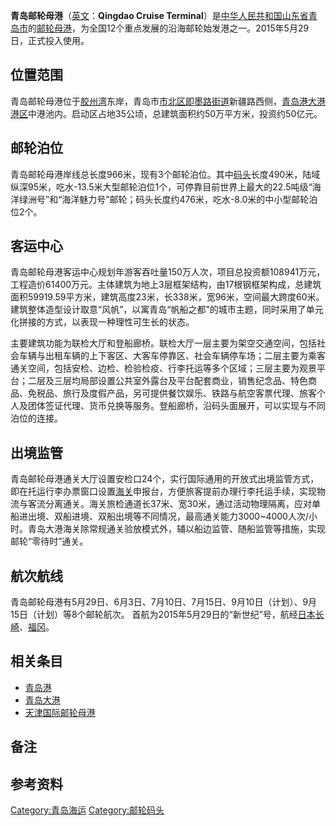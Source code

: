 {{Infobox building
| name                = 青岛邮轮母港客运中心（联检大厅）
| former_names        = 
| alternate_names     = 
| status              = 营运中
| image               = 青岛邮轮母港.jpg
| image_alt           = 
| image_size          = 
| caption             = 
| map_type            = 
| map_alt             = 
| map_caption         = 
| altitude            = 
| building_type       = 
| architectural_style = 
| structural_system   = 
| cost                = 约11亿元人民币
| ren_cost            = 
| client              = 
| owner               = 
| current_tenants     = 
| landlord            = [[青岛港|青岛港]]（集团）有限公司
| location            = [[青岛港大港港区|青岛港大港港区]]中港池
| address             = [[市北区|市北区]]新疆路
| location_town       = [[山东省|山东省]][[青岛市|青岛市]]
| location_country    = [[中国|中国]]
| iso_region          = 
| coordinates_display = 
| coordinates_format  = 
| latitude            = 36.083
| longitude           = 120.317
| latd                = 
| latm                = 
| lats                = 
| latNS               = 
| longd               = 
| longm               = 
| longs               = 
| longEW              = 
| coordinates         = 
| groundbreaking_date = 2013年3月
| start_date          = 2014年8月
| completion_date     = 2015年5月
| opened_date         = 
| inauguration_date   = 2015年5月29日
| renovation_date     = 
| demolition_date     = 
| destruction_date    = 
| height              = 23米
| architectural       = 
| tip                 = 
| antenna_spire       = 
| roof                = 
| top_floor           = 
| other_dimensions    = 
| floor_count         = 3
| floor_area          = 59919.59平方米
| seating_type        = 
| seating_capacity    = 
| elevator_count      = 
| architect           = 
| architecture_firm   = 
| structural_engineer = 
| services_engineer   = 
| civil_engineer      = 
| other_designers     = 
| quantity_surveyor   = 
| main_contractor     = 
| awards              = 
| designations        = 
| ren_architect       = 
| ren_firm            = 
| ren_str_engineer    = 
| ren_serv_engineer   = 
| ren_civ_engineer    = 
| ren_oth_designers   = 
| ren_qty_surveyor    = 
| ren_awards          =
| parking             =
| url                 = 
| embedded            = 
| references          = 
}}

'''青岛邮轮母港'''（[[英文|英文]]：'''Qingdao Cruise Terminal'''）是[[中华人民共和国|中华人民共和国]][[山东省|山东省]][[青岛市|青岛市]]的[[邮轮母港|邮轮母港]]，为全国12个重点发展的沿海邮轮始发港之一{{参|{{Cite| url =http://www.moc.gov.cn/sj/zongheghs/guihuagl_ghs/201504/t20150422_1806144.html| title =全国沿海邮轮港口布局规划方案| author =综合规划司| publisher =中华人民共和国交通运输部网站| date =2015-05-29| deadurl =yes| archiveurl =https://web.archive.org/web/20150527212557/http://www.moc.gov.cn/sj/zongheghs/guihuagl_ghs/201504/t20150422_1806144.html| archivedate =2015-05-27| accessdate =2015-05-29}}}}。2015年5月29日，正式投入使用。

==位置范围==
青岛邮轮母港位于[[胶州湾|胶州湾]]东岸，青岛市[[市北区|市北区]][[即墨路街道|即墨路街道]]新疆路西侧，[[青岛港大港港区|青岛港大港港区]]中港池内。启动区占地35公顷，总建筑面积约50万平方米，投资约50亿元。

==邮轮泊位==
青岛邮轮母港岸线总长度966米，现有3个邮轮泊位。其中[[码头|码头]]长度490米，陆域纵深95米，吃水-13.5米大型邮轮泊位1个，可停靠目前世界上最大的22.5吨级“海洋绿洲号”和“海洋魅力号”邮轮；码头长度约476米，吃水-8.0米的中小型邮轮泊位2个。{{参|{{Cite | url = http://news.bandao.cn/news_html/201505/20150529/news_20150529_2536575.shtml | title = 青岛邮轮母港今全面启用 家门口可坐豪华邮轮 | author = 城市信报 | publisher = 半岛网 | date = 2015-05-29 | accessdate = 2015-05-29 | archive-date = 2016-03-07 | archive-url = https://web.archive.org/web/20160307195058/http://news.bandao.cn/news_html/201505/20150529/news_20150529_2536575.shtml | dead-url = no }}}}

==客运中心==
青岛邮轮母港客运中心规划年游客吞吐量150万人次，项目总投资额108941万元，工程造价61400万元。主体建筑为地上3层框架结构，由17根钢框架构成，总建筑面积59919.59平方米，建筑高度23米，长338米，宽96米，空间最大跨度60米。建筑整体造型设计取意“风帆”，以寓青岛“帆船之都”的城市主题，同时采用了单元化拼接的方式，以表现一种理性可生长的状态。

主要建筑功能为联检大厅和登船廊桥。联检大厅一层主要为架空交通空间，包括社会车辆与出租车辆的上下客区、大客车停靠区、社会车辆停车场；二层主要为乘客通关空间，包括安检、边检、检验检疫、行李托运等多个区域；三层主要为观景平台；二层及三层均局部设置公共室外露台及平台配套商业，销售纪念品、特色商品、免税品、旅行及度假产品，另可提供餐饮娱乐、铁路与航空客票代理、旅客个人及团体签证代理、货币兑换等服务。登船廊桥，沿码头面展开，可以实现与不同泊位的连接。{{参|{{Cite | url = http://news.cnr.cn/native/city/20150529/t20150529_518684187.shtml | title = 青岛邮轮母港今全面启用 可停靠世界最大邮轮 | author = 王伟、焦兰坤 | publisher = 央广网 | date = 2015-05-29 | accessdate = 2015-05-29 | archive-date = 2015-05-29 | archive-url = https://web.archive.org/web/20150529163615/http://news.cnr.cn/native/city/20150529/t20150529_518684187.shtml | dead-url = no }}}}

==出境监管==
青岛邮轮母港通关大厅设置安检口24个，实行国际通用的开放式出境监管方式，即在托运行李办票窗口设置[[海关|海关]]申报台，方便旅客提前办理行李托运手续，实现物流与客流分离通关。海关旅检通道长37米、宽30米，通过活动物理隔离，应对单船进出境、双船进境、双船出境等不同情况，最高通关能力3000~4000人次/小时。青岛大港海关除常规通关验放模式外，辅以船边监管、随船监管等措施，实现邮轮“零待时”通关。

==航次航线==
青岛邮轮母港有5月29日、6月3日、7月10日、7月15日、9月10日（计划）、9月15日（计划）等8个邮轮航次。
首航为2015年5月29日的“新世纪”号，航经[[日本|日本]][[长崎|长崎]]、[[福冈|福冈]]。

==相关条目==
*[[青岛港|青岛港]]
*[[青岛大港|青岛大港]]
*[[天津国际邮轮母港|天津国际邮轮母港]]

==备注==
{{ReflistH}}
{{NoteFoot}}
{{ReflistF}}

==参考资料==
{{commons category|Qingdao Cruise Terminal}}
{{ReflistH}}
{{RefFoot}}
{{ReflistF}}
{{青岛交通}}
[[Category:青岛海运|Category:青岛海运]]
[[Category:邮轮码头|Category:邮轮码头]]